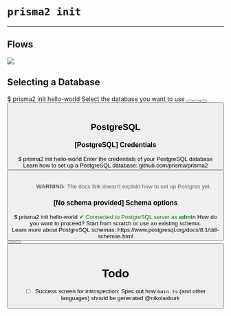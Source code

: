 
# `prisma2 init`

---

## Flows

![](https://prisma-specs.prisma.now.sh/cli/figma-proxy?id=822:4)

## Selecting a Database

<Terminal>
  $ prisma2 init hello-world
  <Spacer height={20} />
  <SectionTitle>Select the database you want to use</SectionTitle>
  <Spacer height={8} />
  <Line />
  <Spacer height={16} />
  <Button label="SQLite" description="Easiest to set up" href="#sqlite" labelWidth={100} isSelected />
  <Button label="MySQL" description="Requires running a MySQL database" href="#mysql" labelWidth={100} />
  <Button label="PostgreSQL" description="Requires running a PostreSQL database" href="#postgresql" labelWidth={100} />
  <Button label="MongoDB" description="(Coming soon)" href="#mongodb" labelWidth={100} isDisabled />
</Terminal>

<br/>

## PostgreSQL

### [PostgreSQL] Credentials

<Terminal>
  $ prisma2 init hello-world
  <Spacer height={20} />
  <SectionTitle>Enter the credentials of your PostgreSQL database</SectionTitle>
  <Spacer height={8} />
  <span>Learn how to set up a PostgreSQL database: github.com/prisma/prisma2</span>
  <Spacer height={16} />
  <Line />
  <Spacer height={16} />
  <Spacer height={16} />
  <Line />
  <Spacer height={16} />
  <Button icon="back" label="Back" description="(Database selection)" />
</Terminal>

<br/>

> **WARNING**: The docs link doesn't explain how to set up Postgres yet.

### [No schema provided] Schema options

<Terminal>
  $ prisma2 init hello-world
  <Spacer height={20} />
  <span style="color:green;">✔ Connected to PostgreSQL server as <b>admin</b></span>
  <Spacer height={20} />
  <SectionTitle>How do you want to proceed?</SectionTitle>
  <Spacer height={8} />
  <span>Start from scratch or use an existing schema.</span>
  <br />
  <span>Learn more about PostgreSQL schemas: https://www.postgresql.org/docs/8.1/ddl-schemas.html</span>
  
  <Spacer height={16} />
  <Line />
  <Spacer height={16} />
  <Button label="Create new PostgreSQL schema" description="We'll help you with the setup" labelWidth={180} isSelected />
  <Button label="Use existing PostgreSQL schema" description="Found 5 PostgreSQL schemas" labelWidth={180} />
  <Spacer height={16} />
  <Line />
  <Spacer height={16} />
  <Button icon="back" label="Back" description="(Database credentials)" />
</Terminal>

<br/>


<!-- ## SQLite


<Terminal>
  ~/my-app prisma init
  <Spacer height={20} />
  <SectionTitle>How do you want to proceed?</SectionTitle>
  <Spacer height={8} />
  <Line />
  <Spacer height={16} />
  <Button label="Create a new SQLite file" description="Beginner's choice" href="#select-tools" labelWidth={230} />
  <Button label="Use an existing SQLite file" description="Requires the path to the file" labelWidth={230} isSelected />
  <Spacer height={16} />
  <Line />
  <Spacer height={16} />
  <Button icon="back" label="Back" description="(Database selection)" href="#selecting-a-database" />
</Terminal>

<br/>

## Select tools

<Terminal>
  ~/my-app prisma init
  <Spacer height={20} />
  <SectionTitle>Which parts of Prisma do you want to use?</SectionTitle>
  <Spacer height={4} />
  <span>Learn more about the tools at prisma.io/docs</span>
  <Spacer height={16} />
  <Line />
  <Spacer height={16} />
  <Checkbox label="Photon" description="Type-safe database client" labelWidth={80} isChecked />
  <Checkbox label="Lift" description="Declarative data modeling & migrations" labelWidth={80} isSelected />
  <Spacer height={16} />
  <Line />
  <Spacer height={16} />
  <Button label="Confirm" />
</Terminal>

<br/>

## Select language
<Terminal>
  ~/my-app prisma init
  <Spacer height={20} />
  <SectionTitle>Which programming language do you want to use to access your database with Photon?</SectionTitle>
  <Spacer height={8} />
  <Line />
  <Spacer height={16} />
  <Button label="TypeScript" isSelected />
  <Button label="JavaScript" />
  <Button label="Go" description="(Coming soon)" isDisabled />
  <Spacer height={16} />
  <Line />
  <Spacer height={16} />
  <Button icon="back" label="Back" description="(Tool selection)" />
</Terminal>

<br/>

## Select boilerplate

<Terminal>
  ~/my-app prisma init
  <Spacer height={20} />
  <SectionTitle>Do you want to use a boilerplate or explore Prisma from scratch?</SectionTitle>
  <Spacer height={8} />
  <Line />
  <Spacer height={16} />
  <Button label="From scratch" description="Simple script with API examples" labelWidth={180} isSelected />
  <Button label="GraphQL boilerplate" description="GraphQL server example" labelWidth={180} />
  <Button label="REST boilerplate" description="REST API example (using express.js)" labelWidth={180} />
  <Button label="gRPC boilerplate" description="gRPC API example (client + server)" labelWidth={180} />
  <Button label="No boilerplate" description="Just generate the Prisma schema" labelWidth={180} />
  <Spacer height={16} />
  <Line />
  <Spacer height={16} />
  <Button icon="back" label="Back" description="(Language selection)" />
</Terminal>-->

# Todo

- [ ] Success screen for introspection: Spec out how `main.ts` (and other languages) should be generated @nikolasburk

